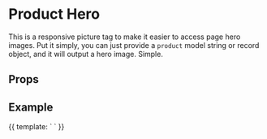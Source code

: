 

<Meta
  title="Components|SysProductHero"
  component={SysProductHero}
/>

# Product Hero

This is a responsive picture tag to make it easier to access page hero images.
Put it simply, you can just provide a `product` model string or record object,
and it will output a hero image. Simple.

## Props

<Props of={SysProductHero} />

## Example

<Preview>
  <Story name="Example">
    {{
      template: `
        <SysProductHero product="oryp5" />
      `
    }}
  </Story>
</Preview>
